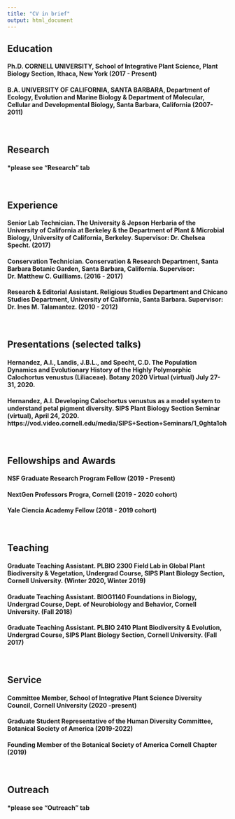 ```yaml
---
title: "CV in brief"
output: html_document
---
```

## Education
#### Ph.D. CORNELL UNIVERSITY, School of Integrative Plant Science, Plant Biology Section, Ithaca, New York (2017 - Present)
#### B.A. UNIVERSITY OF CALIFORNIA, SANTA BARBARA, Department of Ecology, Evolution and Marine Biology & Department of Molecular, Cellular and Developmental Biology, Santa Barbara, California (2007-2011)  

<br>

## Research
#### *please see "Research" tab
<br>

## Experience
#### Senior Lab Technician. The University & Jepson Herbaria of the University of California at Berkeley & the Department of Plant & Microbial Biology, University of California, Berkeley. Supervisor: Dr. Chelsea Specht. (2017)
#### Conservation Technician. Conservation & Research Department, Santa Barbara Botanic Garden, Santa Barbara, California. Supervisor: Dr. Matthew C. Guilliams. (2016 - 2017)
#### Research & Editorial Assistant. Religious Studies Department and Chicano Studies Department, University of California, Santa Barbara. Supervisor: Dr. Ines M. Talamantez. (2010 - 2012)
<br>

## Presentations (selected talks)
#### Hernandez, A.I., Landis, J.B.L., and Specht, C.D. The Population Dynamics and Evolutionary History of the Highly Polymorphic Calochortus venustus (Liliaceae). Botany 2020 Virtual (virtual) July 27-31, 2020.
#### Hernandez, A.I. Developing Calochortus venustus as a model system to understand petal pigment diversity. SIPS Plant Biology Section Seminar (virtual), April 24, 2020. https://vod.video.cornell.edu/media/SIPS+Section+Seminars/1_0ghta1oh

<br>

## Fellowships and Awards
#### NSF Graduate Research Program Fellow (2019 - Present)
#### NextGen Professors Progra, Cornell (2019 - 2020 cohort)
#### Yale Ciencia Academy Fellow (2018 - 2019 cohort)

<br>

## Teaching
#### Graduate Teaching Assistant. PLBIO 2300 Field Lab in Global Plant Biodiversity & Vegetation, Undergrad Course, SIPS Plant Biology Section, Cornell University. (Winter 2020, Winter 2019)
#### Graduate Teaching Assistant. BIOG1140 Foundations in Biology, Undergrad Course, Dept. of Neurobiology and Behavior, Cornell University. (Fall 2018)
#### Graduate Teaching Assistant. PLBIO 2410 Plant Biodiversity & Evolution, Undergrad Course, SIPS Plant Biology Section, Cornell University. (Fall 2017)



<br>

## Service

#### Committee Member, School of Integrative Plant Science Diversity Council, Cornell University (2020 -present)
#### Graduate Student Representative of the Human Diversity Committee, Botanical Society of America (2019-2022)
#### Founding Member of the Botanical Society of America Cornell Chapter (2019)

<br>

## Outreach
#### *please see "Outreach" tab